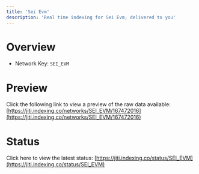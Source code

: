 ```yaml
---
title: 'Sei Evm'
description: 'Real time indexing for Sei Evm; delivered to you'
---
```


# Overview
- Network Key: `SEI_EVM`

# Preview
Click the following link to view a preview of the raw data available: [https://jiti.indexing.co/networks/SEI_EVM/167472016](https://jiti.indexing.co/networks/SEI_EVM/167472016)

# Status
Click here to view the latest status: [https://jiti.indexing.co/status/SEI_EVM](https://jiti.indexing.co/status/SEI_EVM)
